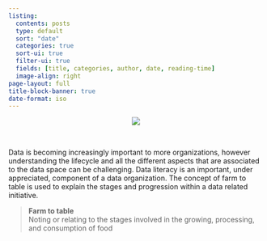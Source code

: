 ```yaml
---
listing:
  contents: posts
  type: default
  sort: "date"
  categories: true
  sort-ui: true
  filter-ui: true
  fields: [title, categories, author, date, reading-time]
  image-align: right
page-layout: full
title-block-banner: true
date-format: iso
---
```


<center>![](farm2table-flow.png)</center>

<br>

<p>

Data is becoming increasingly important to more organizations, however understanding the lifecycle and all the different aspects that are associated to the data space can be challenging. Data literacy is an important, under appreciated, component of a data organization. The concept of farm to table is used to explain the stages and progression within a data related initiative.

> **Farm to table** <br> Noting or relating to the stages involved in the growing, processing, and consumption of food

</p>

<br>

::: {#posts}
:::
